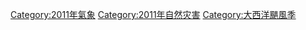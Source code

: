 [[Category:2011年氣象|Category:2011年氣象]]
[[Category:2011年自然灾害|Category:2011年自然灾害]]
[[Category:大西洋颶風季|Category:大西洋颶風季]]